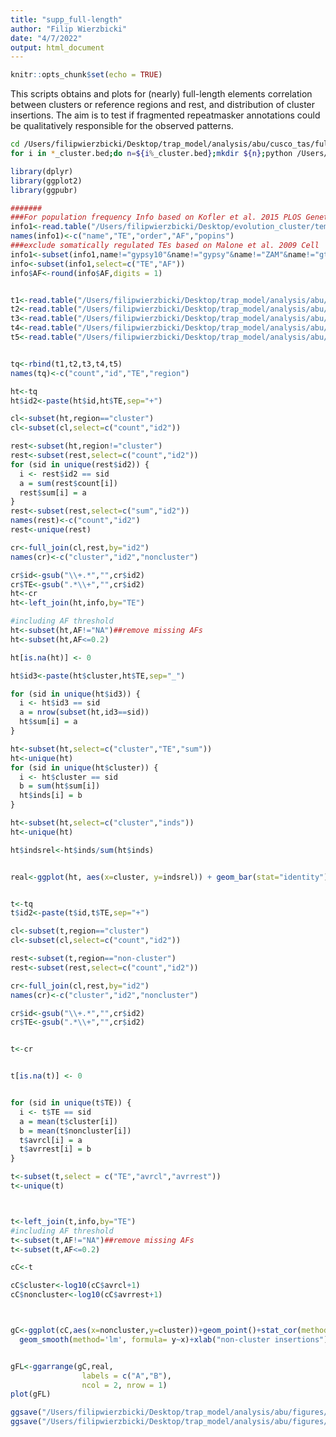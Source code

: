 ```yaml
---
title: "supp_full-length"
author: "Filip Wierzbicki"
date: "4/7/2022"
output: html_document
---
```

  
```r
knitr::opts_chunk$set(echo = TRUE)
```

This scripts obtains and plots for (nearly) full-length elements correlation between clusters or reference regions and rest, and distribution of cluster insertions.
The aim is to test if fragmented repeatmasker annotations could be qualitatively responsible for the observed patterns.



```bash
cd /Users/filipwierzbicki/Desktop/trap_model/analysis/abu/cusco_tas/full-length/combined-distinct
for i in *_cluster.bed;do n=${i%_cluster.bed};mkdir ${n};python /Users/filipwierzbicki/Desktop/trap_model/sourceforge/trapmodel-code/helper-scripts/assembly_TE-abundance_3types-full_length.py --clu $i --ref ../../ref_recover/ref_bed/${n}_ref.bed --rm /Users/filipwierzbicki/Desktop/trap_model/analysis/abu/whole-genome/repeatmasker/${n}.fasta.out --output ${n}/ --sample ${n} --approach FL-gapless_cusco_tas --minlen 100 --maxdiv 10.0 ;done
```

```R

library(dplyr)
library(ggplot2)
library(ggpubr)

#######
###For population frequency Info based on Kofler et al. 2015 PLOS Genetics
info1<-read.table("/Users/filipwierzbicki/Desktop/evolution_cluster/temp/TEfamInfo_correct")
names(info1)<-c("name","TE","order","AF","popins")
###exclude somatically regulated TEs based on Malone et al. 2009 Cell
info1<-subset(info1,name!="gypsy10"&name!="gypsy"&name!="ZAM"&name!="gtwin"&name!="gypsy5"&name!="Tabor")
info<-subset(info1,select=c("TE","AF"))
info$AF<-round(info$AF,digits = 1)


t1<-read.table("/Users/filipwierzbicki/Desktop/trap_model/analysis/abu/cusco_tas/full-length/combined-distinct/Canton-S_FL-gapless_cusco_tas_summary.forR")
t2<-read.table("/Users/filipwierzbicki/Desktop/trap_model/analysis/abu/cusco_tas/full-length/combined-distinct/DGRP-732_FL-gapless_cusco_tas_summary.forR")
t3<-read.table("/Users/filipwierzbicki/Desktop/trap_model/analysis/abu/cusco_tas/full-length/combined-distinct/Iso1_FL-gapless_cusco_tas_summary.forR")
t4<-read.table("/Users/filipwierzbicki/Desktop/trap_model/analysis/abu/cusco_tas/full-length/combined-distinct/Oregon-R_FL-gapless_cusco_tas_summary.forR")
t5<-read.table("/Users/filipwierzbicki/Desktop/trap_model/analysis/abu/cusco_tas/full-length/combined-distinct/Pi2_FL-gapless_cusco_tas_summary.forR")


tq<-rbind(t1,t2,t3,t4,t5)
names(tq)<-c("count","id","TE","region")

ht<-tq
ht$id2<-paste(ht$id,ht$TE,sep="+")

cl<-subset(ht,region=="cluster")
cl<-subset(cl,select=c("count","id2"))

rest<-subset(ht,region!="cluster")
rest<-subset(rest,select=c("count","id2"))
for (sid in unique(rest$id2)) { 
  i <- rest$id2 == sid
  a = sum(rest$count[i])
  rest$sum[i] = a
}
rest<-subset(rest,select=c("sum","id2"))
names(rest)<-c("count","id2")
rest<-unique(rest)

cr<-full_join(cl,rest,by="id2")
names(cr)<-c("cluster","id2","noncluster")

cr$id<-gsub("\\+.*","",cr$id2)
cr$TE<-gsub(".*\\+","",cr$id2)
ht<-cr
ht<-left_join(ht,info,by="TE")

#including AF threshold
ht<-subset(ht,AF!="NA")##remove missing AFs
ht<-subset(ht,AF<=0.2)

ht[is.na(ht)] <- 0

ht$id3<-paste(ht$cluster,ht$TE,sep="_")

for (sid in unique(ht$id3)) { 
  i <- ht$id3 == sid
  a = nrow(subset(ht,id3==sid))
  ht$sum[i] = a
}

ht<-subset(ht,select=c("cluster","TE","sum"))
ht<-unique(ht)
for (sid in unique(ht$cluster)) { 
  i <- ht$cluster == sid
  b = sum(ht$sum[i])
  ht$inds[i] = b
}

ht<-subset(ht,select=c("cluster","inds"))
ht<-unique(ht)

ht$indsrel<-ht$inds/sum(ht$inds)


real<-ggplot(ht, aes(x=cluster, y=indsrel)) + geom_bar(stat="identity")+ylab("frequency of individuals")+xlab("number of cluster insertions")#+ geom_vline( xintercept =alq,col="red") + geom_vline( xintercept =auq,col="red")#+xlim(-1,160)+ylim(0,0.35)


t<-tq
t$id2<-paste(t$id,t$TE,sep="+")

cl<-subset(t,region=="cluster")
cl<-subset(cl,select=c("count","id2"))

rest<-subset(t,region=="non-cluster")
rest<-subset(rest,select=c("count","id2"))

cr<-full_join(cl,rest,by="id2")
names(cr)<-c("cluster","id2","noncluster")

cr$id<-gsub("\\+.*","",cr$id2)
cr$TE<-gsub(".*\\+","",cr$id2)


t<-cr


t[is.na(t)] <- 0


for (sid in unique(t$TE)) { 
  i <- t$TE == sid
  a = mean(t$cluster[i])
  b = mean(t$noncluster[i])
  t$avrcl[i] = a
  t$avrrest[i] = b
}

t<-subset(t,select = c("TE","avrcl","avrrest"))
t<-unique(t)



t<-left_join(t,info,by="TE")
#including AF threshold
t<-subset(t,AF!="NA")##remove missing AFs
t<-subset(t,AF<=0.2)

cC<-t

cC$cluster<-log10(cC$avrcl+1)
cC$noncluster<-log10(cC$avrrest+1)



gC<-ggplot(cC,aes(x=noncluster,y=cluster))+geom_point()+stat_cor(method = "pearson", label.x = 0.1, label.y = 1,size=3)+ 
  geom_smooth(method='lm', formula= y~x)+xlab("non-cluster insertions")+ylab("cluster insertions")+scale_x_continuous(breaks=c(0,1,2,3),labels=c("0","9","99","999"))+scale_y_continuous(breaks=c(0,1,2,3),labels=c("0","9","99","999"))


gFL<-ggarrange(gC,real,
                labels = c("A","B"),
                ncol = 2, nrow = 1)
plot(gFL)

ggsave("/Users/filipwierzbicki/Desktop/trap_model/analysis/abu/figures/Full-length_cuscoTAS.png",width=8,height=6)
ggsave("/Users/filipwierzbicki/Desktop/trap_model/analysis/abu/figures/Full-length_cuscoTAS.pdf",width=8,height=6)

```
